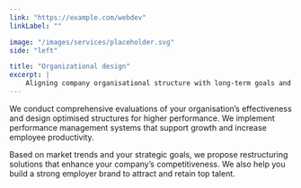 ```yaml
---
link: "https://example.com/webdev"
linkLabel: ""

image: "/images/services/placeholder.svg"
side: "left"

title: "Organizational design"
excerpt: |
    Aligning company organisational structure with long-term goals and strategies.
---
```


We conduct comprehensive evaluations of your organisation’s effectiveness and design optimised structures for higher performance. We implement performance management systems that support growth and increase employee productivity.

Based on market trends and your strategic goals, we propose restructuring solutions that enhance your company’s competitiveness. We also help you build a strong employer brand to attract and retain top talent.


  